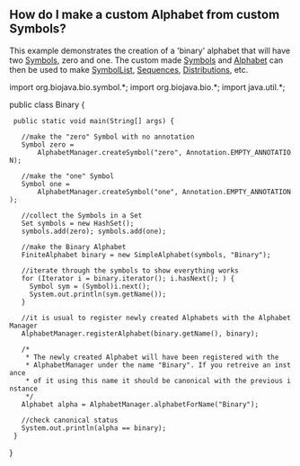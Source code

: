 == How do I make a custom Alphabet from custom Symbols? ==

This example demonstrates the creation of a 'binary' alphabet that will have two [http://www.biojava.org/docs/api15/org/biojava/bio/symbol/Symbol.html Symbols], zero and one. The custom made [http://www.biojava.org/docs/api15/org/biojava/bio/symbol/Symbol.html Symbols] and [http://www.biojava.org/docs/api15/org/biojava/bio/symbol/Alphabet.html Alphabet] can then be used to make [http://www.biojava.org/docs/api15/org/biojava/bio/symbol/SymbolList.html SymbolList], [http://www.biojava.org/docs/api15/org/biojava/bio/seq/Sequence.html Sequences], [http://www.biojava.org/docs/api15/org/biojava/bio/dist/Distribution.html Distributions], etc.

<java>
import org.biojava.bio.symbol.*;
import org.biojava.bio.*;
import java.util.*;

public class Binary {
  public static void main(String[] args) {

    //make the "zero" Symbol with no annotation
    Symbol zero =
        AlphabetManager.createSymbol("zero", Annotation.EMPTY_ANNOTATION);

    //make the "one" Symbol
    Symbol one =
        AlphabetManager.createSymbol("one", Annotation.EMPTY_ANNOTATION);

    //collect the Symbols in a Set
    Set symbols = new HashSet();
    symbols.add(zero); symbols.add(one);

    //make the Binary Alphabet
    FiniteAlphabet binary = new SimpleAlphabet(symbols, "Binary");

    //iterate through the symbols to show everything works
    for (Iterator i = binary.iterator(); i.hasNext(); ) {
      Symbol sym = (Symbol)i.next();
      System.out.println(sym.getName());
    }

    //it is usual to register newly created Alphabets with the AlphabetManager
    AlphabetManager.registerAlphabet(binary.getName(), binary);

    /*
     * The newly created Alphabet will have been registered with the
     * AlphabetManager under the name "Binary". If you retreive an instance
     * of it using this name it should be canonical with the previous instance
     */
    Alphabet alpha = AlphabetManager.alphabetForName("Binary");

    //check canonical status
    System.out.println(alpha == binary);
  }
}
</java>